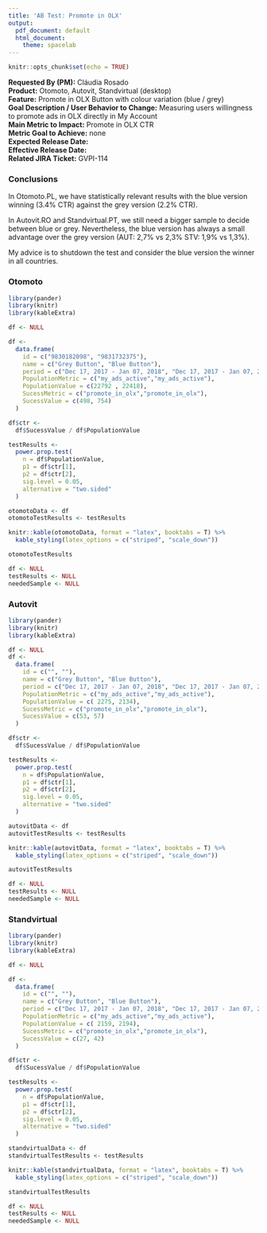 ```yaml
---
title: 'AB Test: Promote in OLX'
output:
  pdf_document: default
  html_document:
    theme: spacelab
---
```


```r
knitr::opts_chunk$set(echo = TRUE)
```

**Requested By (PM):** Cláudia Rosado  
**Product:** Otomoto, Autovit, Standvirtual (desktop)  
**Feature:** Promote in OLX Button with colour variation (blue / grey)  
**Goal Description / User Behavior to Change:** Measuring users willingness to promote ads in OLX directly in My Account  
**Main Metric to Impact:**  Promote in OLX CTR  
**Metric Goal to Achieve:** none  
**Expected Release Date:**  
**Effective Release Date:**  
**Related JIRA Ticket:** GVPI-114  

### **Conclusions**
In Otomoto.PL, we have statistically relevant results with the blue version winning (3.4% CTR) against the grey version (2.2% CTR). 

In Autovit.RO and Standvirtual.PT, we still need a bigger sample to decide between blue or grey. Nevertheless, the blue version has always a small advantage over the grey version (AUT: 2,7% vs 2,3% STV: 1,9% vs 1,3%).

My advice is to shutdown the test and consider the blue version the winner in all countries.

### **Otomoto**
```r
library(pander)
library(knitr)
library(kableExtra)

df <- NULL

df <-
  data.frame(
    id = c("9830182098", "9831732375"),
    name = c("Grey Button", "Blue Button"),
    period = c("Dec 17, 2017 - Jan 07, 2018", "Dec 17, 2017 - Jan 07, 2018"),
    PopulationMetric = c("my_ads_active","my_ads_active"),
    PopulationValue = c(22792 , 22418),
    SucessMetric = c("promote_in_olx","promote_in_olx"),
    SucessValue = c(498, 754)
  )

df$ctr <- 
  df$SucessValue / df$PopulationValue

testResults <- 
  power.prop.test(
    n = df$PopulationValue, 
    p1 = df$ctr[1],
    p2 = df$ctr[2],
    sig.level = 0.05,
    alternative = "two.sided"
  )

otomotoData <- df
otomotoTestResults <- testResults

knitr::kable(otomotoData, format = "latex", booktabs = T) %>%
  kable_styling(latex_options = c("striped", "scale_down"))

otomotoTestResults

df <- NULL
testResults <- NULL
neededSample <- NULL
```

### **Autovit**

```r
library(pander)
library(knitr)
library(kableExtra)

df <- NULL
df <-
  data.frame(
    id = c("", ""),
    name = c("Grey Button", "Blue Button"),
    period = c("Dec 17, 2017 - Jan 07, 2018", "Dec 17, 2017 - Jan 07, 2018"),
    PopulationMetric = c("my_ads_active","my_ads_active"),
    PopulationValue = c( 2275, 2134),
    SucessMetric = c("promote_in_olx","promote_in_olx"),
    SucessValue = c(53, 57)
  )

df$ctr <- 
  df$SucessValue / df$PopulationValue

testResults <- 
  power.prop.test(
    n = df$PopulationValue, 
    p1 = df$ctr[1],
    p2 = df$ctr[2],
    sig.level = 0.05,
    alternative = "two.sided"
  )

autovitData <- df
autovitTestResults <- testResults

knitr::kable(autovitData, format = "latex", booktabs = T) %>%
  kable_styling(latex_options = c("striped", "scale_down"))

autovitTestResults

df <- NULL
testResults <- NULL
neededSample <- NULL
```

### **Standvirtual**
```r
library(pander)
library(knitr)
library(kableExtra)

df <- NULL

df <-
  data.frame(
    id = c("", ""),
    name = c("Grey Button", "Blue Button"),
    period = c("Dec 17, 2017 - Jan 07, 2018", "Dec 17, 2017 - Jan 07, 2018"),
    PopulationMetric = c("my_ads_active","my_ads_active"),
    PopulationValue = c( 2159, 2194),
    SucessMetric = c("promote_in_olx","promote_in_olx"),
    SucessValue = c(27, 42)
  )

df$ctr <- 
  df$SucessValue / df$PopulationValue

testResults <- 
  power.prop.test(
    n = df$PopulationValue, 
    p1 = df$ctr[1],
    p2 = df$ctr[2],
    sig.level = 0.05,
    alternative = "two.sided"
  )

standvirtualData <- df
standvirtualTestResults <- testResults

knitr::kable(standvirtualData, format = "latex", booktabs = T) %>%
  kable_styling(latex_options = c("striped", "scale_down"))

standvirtualTestResults

df <- NULL
testResults <- NULL
neededSample <- NULL
```